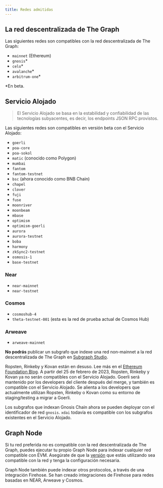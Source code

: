 ```yaml
---
title: Redes admitidas
---
```


## La red descentralizada de The Graph

Las siguientes redes son compatibles con la red descentralizada de The Graph:

- `mainnet` (Ethereum)
- `gnosis`\*
- `celo`\*
- `avalanche`\*
- `arbitrum-one`\*

\*En beta.

## Servicio Alojado

> El Servicio Alojado se basa en la estabilidad y confiabilidad de las tecnologías subyacentes, es decir, los endpoints JSON RPC provistos.

Las siguientes redes son compatibles en versión beta con el Servicio Alojado:

- `goerli`
- `poa-core`
- `poa-sokol`
- `matic` (conocido como Polygon)
- `mumbai`
- `fantom`
- `fantom-testnet`
- `bsc` (ahora conocido como BNB Chain)
- `chapel`
- `clover`
- `fuji`
- `fuse`
- `moonriver`
- `moonbeam`
- `mbase`
- `optimism`
- `optimism-goerli`
- `aurora`
- `aurora-testnet`
- `boba`
- `harmony`
- `zkSync2-testnet`
- `osmosis-1`
- `base-testnet`

### Near

- `near-mainnet`
- `near-testnet`

### Cosmos

- `cosmoshub-4`
- `theta-testnet-001` (esta es la red de prueba actual de Cosmos Hub)

### Arweave

- `arweave-mainnet`

**No podrás** publicar un subgrafo que indexe una red non-mainnet a la red descentralizada de The Graph en [Subgraph Studio](/deploying/subgraph-studio).

Ropsten, Rinkeby y Kovan están en desuso. Lee más en el [Ethereum Foundation Blog](https://blog.ethereum.org/2022/06/21/testnet-deprecation). A partir del 25 de febrero de 2023, Ropsten, Rinkeby y Kovan ya no serán compatibles con el Servicio Alojado. Goerli será mantenido por los developers del cliente después del merge, y también es compatible con el Servicio Alojado. Se alienta a los developers que actualmente utilizan Ropsten, Rinkeby o Kovan como su entorno de staging/testing a migrar a Goerli.

Los subgrafos que indexan Gnosis Chain ahora se pueden deployar con el identificador de red `gnosis`. `xdai` todavía es compatible con los subgrafos existentes en el Servicio Alojado.

## Graph Node

Si tu red preferida no es compatible con la red descentralizada de The Graph, puedes ejecutar tu propio Graph Node para indexar cualquier red compatible con EVM. Asegúrate de que la [versión](https://github.com/graphprotocol/graph-node/releases) que estás utilizando sea compatible con la red y tenga la configuración necesaria.

Graph Node también puede indexar otros protocolos, a través de una integración Firehose. Se han creado integraciones de Firehose para redes basadas en NEAR, Arweave y Cosmos.
